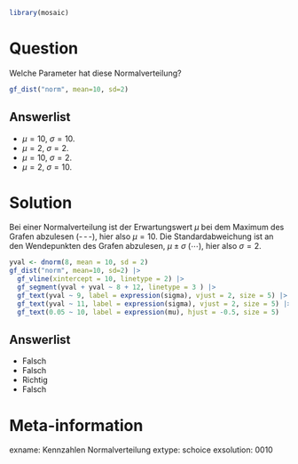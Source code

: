 ```r
library(mosaic)
```

Question
========

Welche Parameter hat diese Normalverteilung?

```r
gf_dist("norm", mean=10, sd=2)
```



Answerlist
----------
* $\mu=10$, $\sigma=10$.
* $\mu=2$, $\sigma=2$.
* $\mu=10$, $\sigma=2$.
* $\mu=2$, $\sigma=10$.


Solution
========

Bei einer Normalverteilung ist der Erwartungswert $\mu$ bei dem Maximum des Grafen abzulesen (-$\,$-$\,$-), hier also $\mu=10$.
Die Standardabweichung ist an den Wendepunkten des Grafen abzulesen, $\mu\pm\sigma$ ($\cdots$), hier also $\sigma=2$.

```r
yval <- dnorm(8, mean = 10, sd = 2)
gf_dist("norm", mean=10, sd=2) |> 
  gf_vline(xintercept = 10, linetype = 2) |> 
  gf_segment(yval + yval ~ 8 + 12, linetype = 3 ) |> 
  gf_text(yval ~ 9, label = expression(sigma), vjust = 2, size = 5) |>
  gf_text(yval ~ 11, label = expression(sigma), vjust = 2, size = 5) |>
  gf_text(0.05 ~ 10, label = expression(mu), hjust = -0.5, size = 5)
```


Answerlist
----------
* Falsch
* Falsch
* Richtig
* Falsch

Meta-information
================
exname: Kennzahlen Normalverteilung
extype: schoice
exsolution: 0010